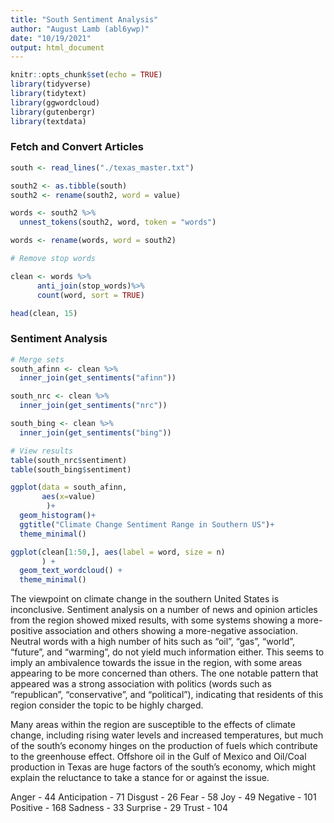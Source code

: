 ```yaml
---
title: "South Sentiment Analysis"
author: "August Lamb (abl6ywp)"
date: "10/19/2021"
output: html_document
---
```


```r
knitr::opts_chunk$set(echo = TRUE)
library(tidyverse)
library(tidytext)
library(ggwordcloud)
library(gutenbergr)
library(textdata)
```


### Fetch and Convert Articles
```r
south <- read_lines("./texas_master.txt")

south2 <- as.tibble(south)
south2 <- rename(south2, word = value)

words <- south2 %>%
  unnest_tokens(south2, word, token = "words")

words <- rename(words, word = south2)

# Remove stop words

clean <- words %>%
      anti_join(stop_words)%>%
      count(word, sort = TRUE)

head(clean, 15)

```


### Sentiment Analysis
```r
# Merge sets
south_afinn <- clean %>%
  inner_join(get_sentiments("afinn"))

south_nrc <- clean %>%
  inner_join(get_sentiments("nrc"))

south_bing <- clean %>%
  inner_join(get_sentiments("bing"))
```

```r
# View results
table(south_nrc$sentiment)
table(south_bing$sentiment)

ggplot(data = south_afinn, 
       aes(x=value)
        )+
  geom_histogram()+
  ggtitle("Climate Change Sentiment Range in Southern US")+
  theme_minimal()

ggplot(clean[1:50,], aes(label = word, size = n)
       ) +
  geom_text_wordcloud() +
  theme_minimal()
```

The viewpoint on climate change in the southern United States is inconclusive. Sentiment analysis on a number of news and opinion articles from the region showed mixed results, with some systems showing a more-positive association and others showing a more-negative association. Neutral words with a high number of hits such as "oil", "gas", "world", "future", and "warming", do not yield much information either. This seems to imply an ambivalence towards the issue in the region, with some areas appearing to be more concerned than others. The one notable pattern that appeared was a strong association with politics (words such as "republican", "conservative", and "political"), indicating that residents of this region consider the topic to be highly charged.

Many areas within the region are susceptible to the effects of climate change, including rising water levels and increased temperatures, but much of the south's economy hinges on the production of fuels which contribute to the greenhouse effect. Offshore oil in the Gulf of Mexico and Oil/Coal production in Texas are huge factors of the south's economy, which might explain the reluctance to take a stance for or against the issue.

Anger - 44
Anticipation - 71
Disgust - 26
Fear - 58
Joy - 49
Negative - 101
Positive - 168
Sadness - 33
Surprise - 29
Trust - 104